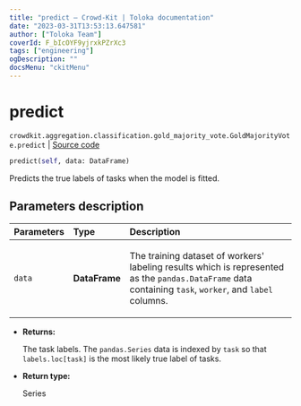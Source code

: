 ```yaml
---
title: "predict — Crowd-Kit | Toloka documentation"
date: "2023-03-31T13:53:13.647581"
author: ["Toloka Team"]
coverId: F_bIcOYF9yjrxkPZrXc3
tags: ["engineering"]
ogDescription: ""
docsMenu: "ckitMenu"
---
```


# predict

`crowdkit.aggregation.classification.gold_majority_vote.GoldMajorityVote.predict` | [Source code](https://github.com/Toloka/crowd-kit/blob/v1.2.1/crowdkit/aggregation/classification/gold_majority_vote.py#L91)

```python
predict(self, data: DataFrame)
```

Predicts the true labels of tasks when the model is fitted.

## Parameters description

| Parameters | Type | Description |
| :----------| :----| :-----------|
`data`|**DataFrame**|<p>The training dataset of workers' labeling results which is represented as the `pandas.DataFrame` data containing `task`, `worker`, and `label` columns.</p>

* **Returns:**

  The task labels. The `pandas.Series` data is indexed by `task`
so that `labels.loc[task]` is the most likely true label of tasks.

* **Return type:**

  Series